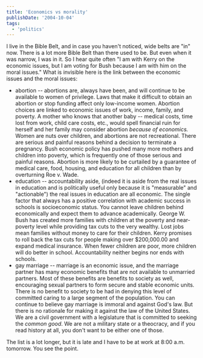 ```yaml
---
title: 'Economics vs morality'
publishDate: '2004-10-04'
tags:
  - 'politics'
---
```


I live in the Bible Belt, and in case you haven't noticed, wide belts are "in" now. There is a lot more Bible Belt than there used to be. But even when it was narrow, I was in it. So I hear quite often "I am with Kerry on the economic issues, but I am voting for Bush because I am with him on the moral issues." What is invisible here is the link between the economic issues and the moral issues:

- abortion -- abortions are, always have been, and will continue to be available to women of privilege. Laws that make it difficult to obtain an abortion or stop funding affect only low-income women. Abortion choices are linked to economic issues of work, income, family, and poverty. A mother who knows that another baby -- medical costs, time lost from work, child care costs, etc., would spell financial ruin for herself and her family may consider abortion _because of economics._ Women are nuts over children, and abortions are not recreational. There are serious and painful reasons behind a decision to terminate a pregnancy. Bush economic policy has pushed many more mothers and children into poverty, which is frequently one of those serious and painful reasons. Abortion is more likely to be curtailed by a guarantee of medical care, food, housing, and education for all children than by overturning Roe v. Wade.
- education -- accountability aside, (indeed it is aside from the real issues in education and is politically useful only because it is "measurable" and "actionable") the real issues in education are all economic. The single factor that always has a positive correlation with academic success in schools is socioeconomic status. You cannot leave children behind economically and expect them to advance academically. George W. Bush has created more families with children at the poverty and near-poverty level while providing tax cuts to the very wealthy. Lost jobs mean families without money to care for their children. Kerry promises to roll back the tax cuts for people making over $200,000.00 and expand medical insurance. When fewer children are poor, more children will do better in school. Accountability neither begins nor ends with schools.
- gay marriage -- marriage is an economic issue, and the marriage partner has many economic benefits that are not available to unmarried partners. Most of these benefits are benefits to society as well, encouraging sexual partners to form secure and stable economic units. There is no benefit to society to be had in denying this level of committed caring to a large segment of the population. You can continue to believe gay marriage is immoral and against God's law. But there is no rationale for making it against the law of the United States. We are a civil government with a legislature that is committed to seeking the _common good_. We are not a military state or a theocracy, and if you read history at all, you don't want to be either one of those.

The list is a lot longer, but it is late and I have to be at work at 8:00 a.m. tomorrow. You see the point.
